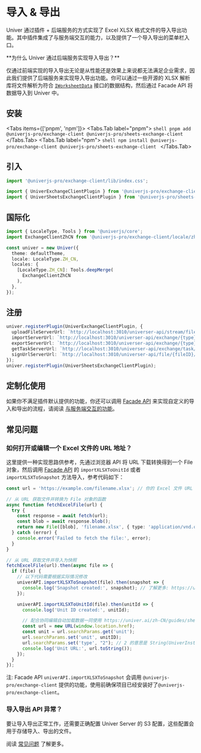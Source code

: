 
# 导入 & 导出

<BadgeGroup values={[UniverTypes.SHEET]} value={UniverTypes.SHEET} />

<BusinessPlanNotice />

<ServerNotice />

Univer 通过插件 + 后端服务的方式实现了 Excel XLSX 格式文件的导入导出功能。其中插件集成了与服务端交互的能力，以及提供了一个导入导出的菜单栏入口。

<Callout type="warning" emoji="❓">
  **为什么 Univer 通过后端服务实现导入导出？**

  仅通过前端实现的导入导出无论是从性能还是效果上来说都无法满足企业需求，因此我们提供了后端服务来实现导入导出功能。你可以通过一些开源的 XLSX 解析库将文件解析为符合 [`IWorksheetData`](/typedoc/@univerjs/core/interfaces/IWorksheetData) 接口的数据结构，然后通过 Facade API 将数据导入到 Univer 中。
</Callout>

## 安装

<Tabs items={['pnpm', 'npm']}>
  <Tabs.Tab label="pnpm">
    ```shell
    pnpm add @univerjs-pro/exchange-client @univerjs-pro/sheets-exchange-client
    ```
  </Tabs.Tab>
  <Tabs.Tab label="npm">
    ```shell
    npm install @univerjs-pro/exchange-client @univerjs-pro/sheets-exchange-client
    ```
  </Tabs.Tab>
</Tabs>

## 引入

```typescript
import '@univerjs-pro/exchange-client/lib/index.css';

import { UniverExchangeClientPlugin } from '@univerjs-pro/exchange-client';
import { UniverSheetsExchangeClientPlugin } from '@univerjs-pro/sheets-exchange-client';
```

## 国际化

```typescript
import { LocaleType, Tools } from '@univerjs/core';
import ExchangeClientZhCN from '@univerjs-pro/exchange-client/locale/zh-CN';

const univer = new Univer({
  theme: defaultTheme,
  locale: LocaleType.ZH_CN,
  locales: {
    [LocaleType.ZH_CN]: Tools.deepMerge(
      ExchangeClientZhCN
    ),
  },
});
```

## 注册

```typescript
univer.registerPlugin(UniverExchangeClientPlugin, {
  uploadFileServerUrl: `http://localhost:3010/universer-api/stream/file/upload`,
  importServerUrl: `http://localhost:3010/universer-api/exchange/{type}/import`,
  exportServerUrl: `http://localhost:3010/universer-api/exchange/{type}/export`,
  getTaskServerUrl: `http://localhost:3010/universer-api/exchange/task/{taskID}`,
  signUrlServerUrl: `http://localhost:3010/universer-api/file/{fileID}/sign-url`,
});
univer.registerPlugin(UniverSheetsExchangeClientPlugin);
```

## 定制化使用

如果你不满足插件默认提供的功能，你还可以调用 [Facade API](/guides/sheet/facade/facade#与服务端配合使用) 来实现自定义的导入和导出的流程，请阅读 [与服务端交互的功能](/zh-CN/guides/sheet/facade/sheet-api#与服务端交互的功能)。

## 常见问题

### 如何打开或编辑一个 Excel 文件的 URL 地址？

这里提供一种实现思路供参考，先通过浏览器 API 将 URL 下载转换得到一个 File 对象，然后调用 [Facade API](/guides/sheet/facade/facade#与服务端配合使用) 的 `importXLSXToUnitId` 或者 `importXLSXToSnapshot` 方法导入，参考代码如下：

```typescript
const url = 'https://example.com/filename.xlsx'; // 你的 Excel 文件 URL

// 从 URL 获取文件并转换为 File 对象的函数
async function fetchExcelFile(url) {
  try {
    const response = await fetch(url);
    const blob = await response.blob();
    return new File([blob], 'filename.xlsx', { type: 'application/vnd.openxmlformats-officedocument.spreadsheetml.sheet' });
  } catch (error) {
    console.error('Failed to fetch the file:', error);
  }
}

// 从 URL 获取文件并导入为快照
fetchExcelFile(url).then(async file => {
  if (file) {
    // 以下代码需要根据实际情况修改
    univerAPI.importXLSXToSnapshot(file).then(snapshot => {
      console.log('Snapshot created:', snapshot); // 了解更多: https://univer.ai/guides/sheet/getting-started/cell-data
    });

    univerAPI.importXLSXToUnitId(file).then(unitId => {
      console.log('Unit ID created:', unitId);

      // 配合协同编辑自动加载数据一同使用 https://univer.ai/zh-CN/guides/sheet/features/collaboration#自动加载数据
      const url = new URL(window.location.href);
      const unit = url.searchParams.get('unit');
      url.searchParams.set('unit', unitID);
      url.searchParams.set('type', "2"); // 2 的意思是 String(UniverInstanceType.UNIVER_SHEET)
      console.log('Unit URL:', url.toString());
    });
  }
});
```

注: Facade API `univerAPI.importXLSXToSnapshot` 会调用  `@univerjs-pro/exchange-client` 提供的功能，使用前确保项目已经安装好了`@univerjs-pro/exchange-client`。

### 导入导出 API 异常？ <a id="import-export-error" />

要让导入导出正常工作，还需要正确配置 Univer Server 的 S3 配置，这些配置会用于存储导入、导出的文件。

阅读 [常见问题](/guides/sheet/server/docker#import-export-error) 了解更多。
